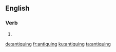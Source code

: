 ==English==

===Verb===
{{head|en|present participle}}

# {{present participle of|antique|lang=en}}

[[de:antiquing]]
[[fr:antiquing]]
[[ku:antiquing]]
[[ta:antiquing]]